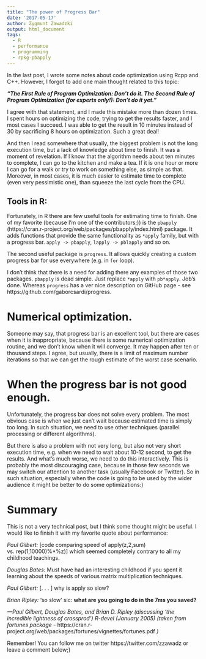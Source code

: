 ```yaml
---
title: "The power of Progress Bar"
date: '2017-05-17'
author: Zygmunt Zawadzki
output: html_document
tags:
  - R
  - performance
  - programming
  - rpkg-pbapply
---
```


In the last post, I wrote some notes about code optimization using Rcpp and C++. However, I forgot to add one main thought related to this topic:

***"The First Rule of Program Optimization: Don't do it. The Second Rule of Program Optimization (for experts only!): Don't do it yet."***

I agree with that statement, and I made this mistake more than dozen times. I spent hours on optimizing the code, trying to get the results faster, and I most cases I succeed. I was able to get the result in 10 minutes instead of 30 by sacrificing 8 hours on optimization. Such a great deal!

And then I read somewhere that usually, the biggest problem is not the long execution time, but a lack of knowledge about time to finish. It was a moment of revelation. If I know that the algorithm needs about ten minutes to complete, I can go to the kitchen and make a tea. If it is one hour or more I can go for a walk or try to work on something else, as simple as that. Moreover, in most cases, it is much easier to estimate time to complete (even very pessimistic one), than squeeze the last cycle from the CPU.

## Tools in R:

Fortunately, in R there are few useful tools for estimating time to finish. One of my favorite (because I'm one of the contributors;)) is the `pbapply` (https://cran.r-project.org/web/packages/pbapply/index.html) package. It adds functions that provide the same functionality as `*apply` family, but with a progress bar. `apply -> pbapply`, `lapply -> pblapply` and so on.

The second useful package is `progress`. It allows quickly creating a custom progress bar for use everywhere (e.g. in `for` loop). 

I don't think that there is a need for adding there any examples of those two packages. `pbapply` is dead simple. Just replace `*apply` with `pb*apply`. Job's done. Whereas `progress` has a ver nice description on GitHub page - see https://github.com/gaborcsardi/progress.

# Numerical optimization.

Someone may say, that progress bar is an excellent tool, but there are cases when it is inappropriate, because there is some numerical optimization routine, and we don't know when it will converge. It may happen after ten or thousand steps.  I agree, but usually, there is a limit of maximum number iterations so that we can get the rough estimate of the worst case scenario.

# When the progress bar is not good enough.

Unfortunately, the progress bar does not solve every problem. The most obvious case is when we just can't wait because estimated time is simply too long. In such situation, we need to use other techniques (parallel processing or different algorithms).

But there is also a problem with not very long, but also not very short execution time, e.g. when we need to wait about 10-12 second, to get the results. And what's much worse, we need to do this interactively. This is probably the most discouraging case, because in those few seconds we may switch our attention to another task (usually Facebook or Twitter). So in such situation, especially when the code is going to be used by the wider audience it might be better to do some optimizations:)

# Summary

This is not a very technical post, but I think some thought might be useful. I would like to finish it with my favorite quote about performance:

*Paul Gilbert:* [code comparing speed of apply(z,2,sum) vs. rep(1,10000)%*%z)] which seemed
completely contrary to all my childhood teachings.

*Douglas Bates:* Must have had an interesting childhood if you spent it learning about the speeds
of various matrix multiplication techniques.

*Paul Gilbert:* [. . . ] why is apply so slow?

*Brian Ripley:* ‘so slow’ sic: **what are you going to do in the 7ms you saved?**

*—Paul Gilbert, Douglas Bates, and Brian D. Ripley (discussing ‘the incredible lightness of crossprod’) R-devel (January 2005) (taken from fortunes package -* https://cran.r-project.org/web/packages/fortunes/vignettes/fortunes.pdf *)*

Remember! You can follow me on twitter https://twitter.com/zzawadz or leave a comment below;)
